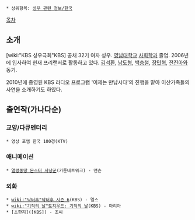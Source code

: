 * 상위항목: [[성우 관련 정보/한국]]

{{{#!html
<img src="http://www.kbsvoice.net/board/data/blog/profile_image/2787511">
}}}


[[목차]]
== 소개 ==
[wiki:"KBS 성우극회"KBS] 공채 32기 여자 성우. [[영남대학교]] [[사회학]]과 졸업. 2006년에 입사하여 현재 프리랜서로 활동하고 있다. [[김석환]], [[남도형]], [[백승철]], [[장민혁]], [[전진아]]와 동기.

2010년에 종영된 KBS 라디오 프로그램 '이제는 만납시다'의 진행을 맡아 이산가족들의 사연을 소개하기도 하였다.  

== 출연작(가나다순) ==
=== 교양/다큐멘터리 ===
 * 영상 포엠 한국 100경(KTV)
=== 애니메이션 ===
 * [[얼렁뚱땅 몬스터 사냥꾼]](카툰네트워크) - 맨슨
=== 외화 ===
 * [[wiki:"닥터후"닥터후 시즌 6]](KBS) - 멜스
 * [[wiki:"기적의 날"토치우드: 기적의 날]](KBS) - 마리아
 * [초한지]([KBS]) - 조씨
